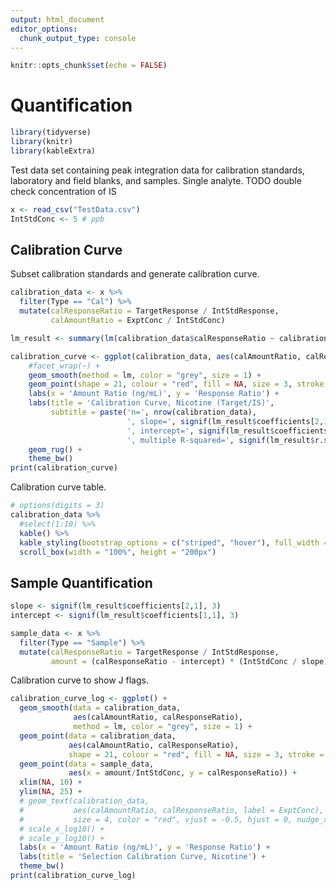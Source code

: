 ```yaml
---
output: html_document
editor_options: 
  chunk_output_type: console
---
```

```r
knitr::opts_chunk$set(echo = FALSE)
```

# Quantification 
```r
library(tidyverse)
library(knitr)
library(kableExtra)
```

Test data set containing peak integration data for calibration standards, laboratory and field blanks, and samples. Single analyte. 
TODO double check concentration of IS
```r
x <- read_csv("TestData.csv")
IntStdConc <- 5 # ppb
```

## Calibration Curve
Subset calibration standards and generate calibration curve.
```r
calibration_data <- x %>% 
  filter(Type == "Cal") %>%
  mutate(calResponseRatio = TargetResponse / IntStdResponse,
         calAmountRatio = ExptConc / IntStdConc)

lm_result <- summary(lm(calibration_data$calResponseRatio ~ calibration_data$calAmountRatio))

calibration_curve <- ggplot(calibration_data, aes(calAmountRatio, calResponseRatio)) +
    #facet_wrap(~) +
    geom_smooth(method = lm, color = "grey", size = 1) +
    geom_point(shape = 21, colour = "red", fill = NA, size = 3, stroke = 1.5) +
    labs(x = 'Amount Ratio (ng/mL)', y = 'Response Ratio') +
    labs(title = 'Calibration Curve, Nicotine (Target/IS)', 
         subtitle = paste('n=', nrow(calibration_data), 
                          ', slope=', signif(lm_result$coefficients[2,1], 3), 
                          ', intercept=', signif(lm_result$coefficients[1,1], 3),
                          ', multiple R-squared=', signif(lm_result$r.squared, 3), sep = '')) +
    geom_rug() +
    theme_bw()
print(calibration_curve)
```

Calibration curve table.
```r
# options(digits = 3)
calibration_data %>%
  #select(1:10) %>%
  kable() %>%
  kable_styling(bootstrap_options = c("striped", "hover"), full_width = FALSE) %>%
  scroll_box(width = "100%", height = "200px")
```

## Sample Quantification
```r
slope <- signif(lm_result$coefficients[2,1], 3) 
intercept <- signif(lm_result$coefficients[1,1], 3)

sample_data <- x %>%
  filter(Type == "Sample") %>%
  mutate(calResponseRatio = TargetResponse / IntStdResponse,
         amount = (calResponseRatio - intercept) * (IntStdConc / slope))
```

Calibration curve to show J flags. 
```r
calibration_curve_log <- ggplot() +
  geom_smooth(data = calibration_data, 
              aes(calAmountRatio, calResponseRatio), 
              method = lm, color = "grey", size = 1) +
  geom_point(data = calibration_data,
             aes(calAmountRatio, calResponseRatio),
             shape = 21, colour = "red", fill = NA, size = 3, stroke = 1.5) +
  geom_point(data = sample_data,
             aes(x = amount/IntStdConc, y = calResponseRatio)) +
  xlim(NA, 10) +
  ylim(NA, 25) +
  # geom_text(calibration_data,
  #           aes(calAmountRatio, calResponseRatio, label = ExptConc),
  #           size = 4, color = "red", vjust = -0.5, hjust = 0, nudge_x = -0.5) +
  # scale_x_log10() +
  # scale_y_log10() +
  labs(x = 'Amount Ratio (ng/mL)', y = 'Response Ratio') +
  labs(title = 'Selection Calibration Curve, Nicotine') +
  theme_bw()
print(calibration_curve_log)
```


